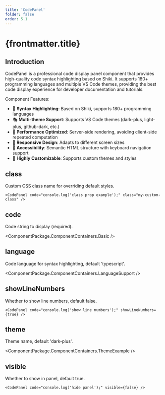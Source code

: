 ```yaml
---
title: 'CodePanel'
folder: false
order: 5.1
---
```



# {frontmatter.title}

## Introduction

CodePanel is a professional code display panel component that provides high-quality code syntax highlighting based on Shiki. It supports 180+ programming languages and multiple VS Code themes, providing the best code display experience for developer documentation and tutorials.

Component Features:

- 🎨 **Syntax Highlighting**: Based on Shiki, supports 180+ programming languages
- 🎭 **Multi-theme Support**: Supports VS Code themes (dark-plus, light-plus, github-dark, etc.)
- 🚀 **Performance Optimized**: Server-side rendering, avoiding client-side repeated computation
- 📱 **Responsive Design**: Adapts to different screen sizes
- 🎯 **Accessibility**: Semantic HTML structure with keyboard navigation support
- 🔧 **Highly Customizable**: Supports custom themes and styles

## class

Custom CSS class name for overriding default styles.

```astro
<CodePanel code="console.log('class prop example');" class="my-custom-class" />
```

## code

Code string to display (required).

<ComponentPackage.ComponentContainers.Basic />

## language

Code language for syntax highlighting, default 'typescript'.

<ComponentPackage.ComponentContainers.LanguageSupport />

## showLineNumbers

Whether to show line numbers, default false.

```astro
<CodePanel code="console.log('show line numbers');" showLineNumbers={true} />
```

## theme

Theme name, default 'dark-plus'.

<ComponentPackage.ComponentContainers.ThemeExample />

## visible

Whether to show in panel, default true.

```astro
<CodePanel code="console.log('hide panel');" visible={false} />
```
